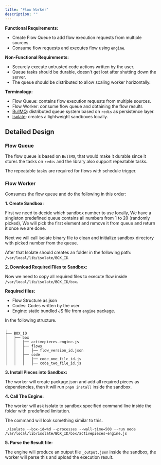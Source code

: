 ```yaml
---
title: "Flow Worker"
description: ""
---
```


**Functional Requirements:**
* Create Flow Queue to add flow execution requests from multiple sources.
* Consume flow requests and executes flow using `engine`.

**Non-Functional Requirements:**
* Securely execute untrusted code actions written by the user.
* Queue tasks should be durable, doesn't get lost after shutting down the server.
* The queue should be distributed to allow scaling worker horizontally.


**Terminology:**
* Flow Queue: contains flow execution requests from multiple sources.
* Flow Worker: consume flow queue and obtaining the flow results
* [BullMQ](https://github.com/taskforcesh/bullmq): distributed queue system based on `redis` as persistence layer.
* [Isolate](https://github.com/ioi/isolate): creates a lightweight sandboxes locally.


## Detailed Design

### Flow Queue

The flow queue is based on `BullMQ`, that would make it durable since it stores the tasks on `redis`
and the library also support repeatable tasks.

The repeatable tasks are required for flows with schedule trigger.

### Flow Worker

Consumes the flow queue and do the following in this order:

**1. Create Sandbox:**

First we need to decide which sandbox number to use locally, We have a singleton predefined queue contains all numbers from 1 to 20 (randomly picked),
We will pick the first element and remove it from queue and return it once we are done.

Next we will call isolate binary file to clean and initialize sandbox directory with picked number from the queue.

After that Isolate should creates an folder in the following path: `/var/local/lib/isolate/BOX_ID`.

**2. Download Required Files to Sandbox:**

Now we need to copy all required files to execute flow inside `/var/local/lib/isolate/BOX_ID/box`.

**Required files:**
* Flow Structure as json
* Codes: Codes written by the user
* Engine: static bundled JS file from `engine` package.

In the following structure.
```
.
├── BOX_ID
│   ├── box
│   │   ├── activepieces-engine.js
│   │   ├── flows
│   │   │   │── flow_version_id.json
│   │   ├── code
│   │   │   │── code_one_file_id.js
│   │   │   │── code_two_file_id.js

```

**3. Install Pieces into Sandbox:**

The worker will create package.json and add all required pieces as dependencies, then it will run `pnpm install` inside the sandbox.

**4. Call The Engine:**

The worker will ask isolate to sandbox specified command line inside the folder with predefined limitation.

The command will look something similar to this.

`./isolate --box-id=%d --processes --wall-time=500 --run node /var/local/lib/isolate/BOX_ID/box/activepieces-engine.js`


**5. Parse the Result file:**

The engine will produce an output file `_output.json` inside the sandbox, the worker will parse this and upload the execution result.
